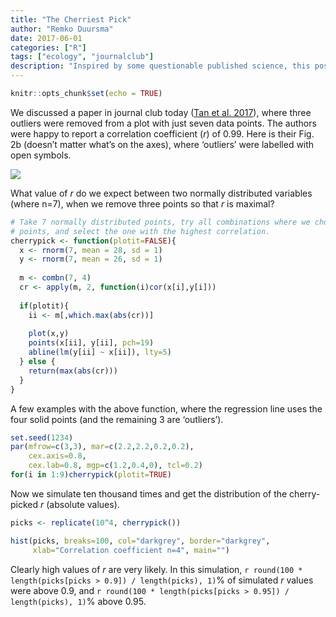 ```yaml
---
title: "The Cherriest Pick"
author: "Remko Duursma"
date: 2017-06-01
categories: ["R"]
tags: ["ecology", "journalclub"]
description: "Inspired by some questionable published science, this post shows how much you can influence the correlation by cherry-picking outliers and removing them."
---
```


```r
knitr::opts_chunk$set(echo = TRUE)
```

We discussed a paper in journal club today ([Tan et al. 2017](http://iopscience.iop.org/article/10.1088/1748-9326/aa6f97/meta)), where three outliers were removed from a plot with just seven data points. The authors were happy to report a correlation coefficient (*r*) of 0.99. Here is their Fig. 2b (doesn't matter what's on the axes), where 'outliers' were labelled with open symbols.

![](img/tanetal_fig2.png)

What value of *r* do we expect between two normally distributed variables (where n=7), when we remove three points so that *r* is maximal?

```r
# Take 7 normally distributed points, try all combinations where we choose 4
# points, and select the one with the highest correlation.
cherrypick <- function(plotit=FALSE){
  x <- rnorm(7, mean = 28, sd = 1)
  y <- rnorm(7, mean = 26, sd = 1)
  
  m <- combn(7, 4)
  cr <- apply(m, 2, function(i)cor(x[i],y[i]))
  
  if(plotit){ 
    ii <- m[,which.max(abs(cr))]
    
    plot(x,y)
    points(x[ii], y[ii], pch=19)
    abline(lm(y[ii] ~ x[ii]), lty=5)
  } else {
    return(max(abs(cr)))
  }
}
```

A few examples with the above function, where the regression line uses the four solid points (and the remaining 3 are 'outliers').

```r
set.seed(1234)
par(mfrow=c(3,3), mar=c(2.2,2.2,0.2,0.2), 
    cex.axis=0.8,
    cex.lab=0.8, mgp=c(1.2,0.4,0), tcl=0.2)
for(i in 1:9)cherrypick(plotit=TRUE)
```


Now we simulate ten thousand times and get the distribution of the cherry-picked *r* (absolute values).

```r
picks <- replicate(10^4, cherrypick())

hist(picks, breaks=100, col="darkgrey", border="darkgrey",
     xlab="Correlation coefficient n=4", main="")
```

Clearly high values of *r* are very likely. In this simulation, `r round(100 * length(picks[picks > 0.9]) / length(picks), 1)`% of simulated *r* values were above 0.9, and `r round(100 * length(picks[picks > 0.95]) / length(picks), 1)`% above 0.95.

